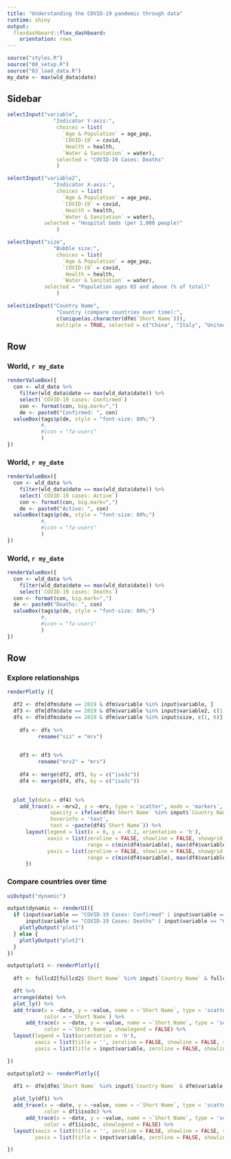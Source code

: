 ```yaml
---
title: "Understanding the COVID-19 pandemic through data"
runtime: shiny
output: 
  flexdashboard::flex_dashboard:
    orientation: rows
---
```


```r
source("styles.R")
source("00_setup.R")
source("03_load_data.R")
my_date <- max(wld_data$date)

```


Sidebar { .sidebar data-width=250}
-----------------------------------------------------------------------

```r

selectInput("variable",
               "Indicator Y-axis:",
                choices = list(
                  `Age & Population` = age_pop,
                  `COVID-19` = covid,
                   Health = health,
                  `Water & Sanitation` = water),  
                selected = "COVID-19 Cases: Deaths"
                )    

selectInput("variable2",
               "Indicator X-axis:",
                choices = list(
                  `Age & Population` = age_pop,
                  `COVID-19` = covid,
                   Health = health,
                  `Water & Sanitation` = water),                
            selected = "Hospital beds (per 1,000 people)"
                ) 

selectInput("size",
               "Bubble size:",
                choices = list(
                  `Age & Population` = age_pop,
                  `COVID-19` = covid,
                   Health = health,
                  `Water & Sanitation` = water),                
            selected = "Population ages 65 and above (% of total)"
                ) 

selectizeInput("Country Name",
                "Country (compare countries over time):",
                c(unique(as.character(dfm$`Short Name`))),
                multiple = TRUE, selected = c("China", "Italy", "United States", "Spain", "Italy"))

```

Row  {data-height=130}
-----------------------------------------------------------------------
### World, `r my_date`
```r
renderValueBox({
  con <- wld_data %>%
    filter(wld_data$date == max(wld_data$date)) %>%
    select(`COVID-19 cases: Confirmed`)
    con <- format(con, big.mark=",")
    de <- paste0("Confirmed: ", con)
  valueBox(tags$p(de, style = "font-size: 80%;")
           #, 
           #icon = "fa-users"
           )
})
```

### World, `r my_date`
```r
renderValueBox({
  con <- wld_data %>%
    filter(wld_data$date == max(wld_data$date)) %>%
    select(`COVID-19 cases: Active`)
    con <- format(con, big.mark=",")
    de <- paste0("Active: ", con)
  valueBox(tags$p(de, style = "font-size: 80%;")
           #, 
           #icon = "fa-users"
           )
})
```

### World, `r my_date`
```r
renderValueBox({
  con <- wld_data %>%
    filter(wld_data$date == max(wld_data$date)) %>%
    select(`COVID-19 cases: Deaths`)
  con <- format(con, big.mark=",")
  de <- paste0("Deaths: ", con)
  valueBox(tags$p(de, style = "font-size: 80%;")
           #, 
           #icon = "fa-users"
           )
})
```

Row  {data-height=500}
-----------------------------------------------------------------------

### Explore relationships
```r
renderPlotly ({

  df2 <- dfm[dfm$date == 2019 & dfm$variable %in% input$variable, ]
  df3 <- dfm[dfm$date == 2019 & dfm$variable %in% input$variable2, c(1, 6)]
  dfs <- dfm[dfm$date == 2019 & dfm$variable %in% input$size, c(1, 6)]
   
    dfs <- dfs %>%
          rename("siz" = "mrv")

     
    df3 <- df3 %>%
          rename("mrv2" = "mrv")
  
    df4 <- merge(df2, df3, by = c("iso3c"))   
    df4 <- merge(df4, dfs, by = c("iso3c"))  
  

  plot_ly(data = df4) %>%
    add_trace(x = ~mrv2, y = ~mrv, type = 'scatter', mode = 'markers', color = ~Region, size = ~siz, 
              opacity = ifelse(df4$`Short Name` %in% input$`Country Name`, 1, 0.7), ## opacity not working
              hoverinfo = 'text',
              text = ~paste(df4$`Short Name`)) %>%
      layout(legend = list(x = 0, y = -0.2, orientation = 'h'),
             xaxis = list(zeroline = FALSE, showline = FALSE, showgrid = T, title = input$variable2,
                          range = c(min(df4$variable), max(df4$variable))),
             yaxis = list(zeroline = FALSE, showline = FALSE, showgrid = T, title = input$variable,
                          range = c(min(df4$variable), max(df4$variable))))
      })

```


### Compare countries over time
```r

uiOutput("dynamic")

output$dynamic <- renderUI({ 
  if (input$variable == "COVID-19 Cases: Confirmed" | input$variable == "COVID-19 Cases: Recovered" |
      input$variable == "COVID-19 Cases: Deaths" | input$variable == "COVID-19 Cases: Active") {
    plotlyOutput("plot1")
  } else {
    plotlyOutput("plot2")
  }
})

output$plot1 <- renderPlotly({
  
  dft <- fullcd2[fullcd2$`Short Name` %in% input$`Country Name` & fullcd2$variable %in% input$variable,]  

  dft %>%
  arrange(date) %>%
  plot_ly() %>%
  add_trace(x = ~date, y = ~value, name = ~`Short Name`, type = 'scatter', mode = 'lines',
            color = ~`Short Name`) %>%
      add_trace(x = ~date, y = ~value, name = ~`Short Name`, type = 'scatter', mode = 'markers',
            color = ~`Short Name`, showlegend = FALSE) %>%
  layout(legend = list(orientation = 'h'),
         xaxis = list(title = '', zeroline = FALSE, showline = FALSE, showgrid = T), 
         yaxis = list(title = input$variable, zeroline = FALSE, showline = FALSE, showgrid = T))

})

output$plot2 <- renderPlotly({
    
  df1 <- dfm[dfm$`Short Name` %in% input$`Country Name` & dfm$variable %in% input$variable,]  

  plot_ly(df1) %>%
  add_trace(x = ~date, y = ~value, name = ~`Short Name`, type = 'scatter', mode = 'lines',
            color = df1$iso3c) %>%
      add_trace(x = ~date, y = ~value, name = ~`Short Name`, type = 'scatter', mode = 'markers',
            color = df1$iso3c, showlegend = FALSE) %>%
  layout(xaxis = list(title = '', zeroline = FALSE, showline = FALSE, showgrid = T), 
         yaxis = list(title = input$variable, zeroline = FALSE, showline = FALSE, showgrid = T))

})

```

<!-- COVID-19 Cases -->
<!-- ===================================== -->

<!-- Sidebar { .sidebar data-width=250} -->
<!-- ----------------------------------------------------------------------- -->

<!-- ```{r} -->

<!-- selectInput("Country", -->
<!--                 "Country:", -->
<!--                 c(unique(as.character(dfm$`Short Name`))), -->
<!--                  selected = "China") -->

<!-- ``` -->

<!-- Row  {data-height=130} -->
<!-- ----------------------------------------------------------------------- -->
<!-- ### Selected country, `r my_date` -->
<!-- ```{r} -->

<!-- renderValueBox({ -->
<!--     con <- fullcd2[(fullcd2$variable == "COVID-19 Cases: Confirmed" & -->
<!--                    fullcd2$date == max(fullcd2$date) & -->
<!--                    fullcd2$`Short Name` == input$Country), "value"] -->
<!--     con <- format(con, big.mark=",") -->
<!--     de <- paste0("Confirmed: ", con) -->
<!--   valueBox(tags$p(de, style = "font-size: 80%;"),  -->
<!--            icon = "fa-users") -->
<!-- }) -->
<!-- ``` -->

<!-- ### Selected country, `r my_date` -->
<!-- ```{r} -->
<!-- renderValueBox({ -->
<!--     con <- fullcd2[(fullcd2$variable == "COVID-19 Cases: Active" & -->
<!--                    fullcd2$date == max(fullcd2$date) & -->
<!--                    fullcd2$`Short Name` == input$Country), "value"] -->
<!--     con <- format(con, big.mark=",") -->
<!--     de <- paste0("Active: ", con) -->
<!--   valueBox(tags$p(de, style = "font-size: 80%;"),  -->
<!--            icon = "fa-users") -->
<!-- }) -->
<!-- ``` -->

<!-- ### Selected country, `r my_date` -->
<!-- ```{r} -->
<!-- renderValueBox({ -->
<!--     con <- fullcd2[(fullcd2$variable == "COVID-19 Cases: Deaths" & -->
<!--                    fullcd2$date == max(fullcd2$date) & -->
<!--                    fullcd2$`Short Name` == input$Country), "value"] -->
<!--     con <- format(con, big.mark=",") -->
<!--     de <- paste0("Deaths: ", con) -->
<!--   valueBox(tags$p(de, style = "font-size: 80%;"),  -->
<!--            icon = "fa-users") -->
<!-- }) -->
<!-- ``` -->

<!-- Row   -->
<!-- ----------------------------------------------------------------------- -->
<!-- ### Cumulative confirmed cases -->

<!-- ```{r} -->
<!-- plot_treemap <- function(input, case_type) { -->

<!--   tmp <- tmp[tmp$date == max(tmp$date),] -->


<!--   p <-  treemap(tmp, -->
<!--             draw = T, -->
<!--                index=c("Region", "name"), -->
<!--                vSize="value", -->
<!--                type="index", -->
<!--                palette = "Set2", -->
<!--                bg.labels = 150, -->
<!--                title = "", -->
<!--                border.col = "white", -->
<!--                inflate.labels=F, -->
<!--                fontsize.labels=c(15,13), -->
<!--                overlap.labels=0, -->
<!--                align.labels=list( -->
<!--                  c("left", "top"),  -->
<!--                  c("center", "center"), -->
<!--                border.lwds=c(1,1)  -->
<!--                ) -->
<!-- #    ), -->
<!-- #    rootname = "World" -->
<!--   ) -->

<!--   return(p) -->
<!-- } -->
<!--   renderPlot({ -->
<!--   plot_treemap(input, "COVID-19 Cases: Confirmed") -->
<!-- }) -->

<!-- #  -->
<!-- # ### Bubble map -->
<!-- # ```{r} -->
<!-- # leaflet(ccc) %>%  -->
<!-- #   addTiles()  %>%  -->
<!-- #   addCircleMarkers(~longitude, ~latitude, label = ~longlab, -->
<!-- #                    radius = ~ sqrt(mrv/10), -->
<!-- #                    stroke = FALSE, fillOpacity = 0.5, weight = 1)  -->
<!-- #  -->

<!-- # figure( -->
<!-- #        data = ccc, -->
<!-- #         plot = function(cnm, style = style_atlas_open(), quality = "low") { -->
<!-- #         breaks = c(200, 5000, 20000) -->
<!-- #         wbg_bubble_map(cnm, wbgmaps[[quality]], style, "mrv", -->
<!-- #         breaks, -->
<!-- #         max_size = 2 -->
<!-- #         ) -->
<!-- #         }, -->
<!-- #         aspect_ratio = 1.5 -->
<!-- #        ) -->

<!-- # renderLeaflet({ -->
<!-- #    -->
<!-- #   h <- reactive({ -->
<!-- #     a <- ccc[ccc$date %in% input$date,] -->
<!-- #   }) -->
<!-- #    -->
<!-- #   leaflet(h()) %>%  -->
<!-- #     addTiles()  %>%  -->
<!-- #     addCircleMarkers(h()$longitude, h()$latitude, label = h()$longlab, -->
<!-- #                      radius = h()$sqrt(value/10), -->
<!-- #                      stroke = FALSE, fillOpacity = 0.5, weight = 1)   -->
<!-- #    -->
<!-- # }) -->

<!-- ``` -->


<!-- ### New cases confirmed on `r my_date` -->

<!-- ```{r} -->

<!-- plot_treemap2 <- function(input, case_type) { -->

<!--   tmp1 <- tmp[tmp$date == max(tmp$date),] -->
<!--   tmp2 <- tmp[tmp$date == (max(tmp$date) - 1), c(1, 5)] -->
<!--   tmp2 <- tmp2 %>% -->
<!--             rename("val2" = "value") -->

<!--   tmp1 <- merge(tmp1, tmp2, by = "iso", all.x = T) -->

<!--   tmp1$new <- tmp1$value - tmp1$val2 -->

<!--     #  p <- d3tree3( -->
<!--    p <-  treemap(tmp1, -->
<!--             draw = T, -->
<!--                index=c("Region", "name"), -->
<!--                vSize="new", -->
<!--                type="index", -->
<!--                palette = "Set2", -->
<!--                bg.labels = 150, -->
<!--                title = "", -->
<!--                border.col = "white", -->
<!--                inflate.labels=F, -->
<!--                fontsize.labels=c(15,13), -->
<!--                overlap.labels=0, -->
<!--                align.labels=list( -->
<!--                  c("left", "top"),  -->
<!--                  c("center", "center"), -->
<!--                border.lwds=c(1,1)  -->
<!--                ) -->
<!-- #    ), -->
<!-- #    rootname = "World" -->
<!--   ) -->

<!--   return(p) -->
<!-- } -->

<!-- renderPlot({ -->
<!--   plot_treemap2(input, "COVID-19 Cases: Confirmed") -->
<!-- }) -->
<!-- ``` -->
